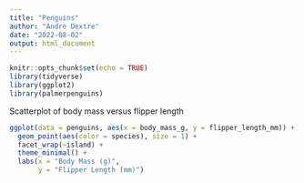```yaml
---
title: "Penguins"
author: "Andre Dextre"
date: "2022-08-02"
output: html_document
---
```


```r
knitr::opts_chunk$set(echo = TRUE)
library(tidyverse)
library(ggplot2)
library(palmerpenguins)

```

Scatterplot of body mass versus flipper length

```r
ggplot(data = penguins, aes(x = body_mass_g, y = flipper_length_mm)) +
  geom_point(aes(color = species), size = 1) +
  facet_wrap(~island) +
  theme_minimal() +
  labs(x = "Body Mass (g)",
       y = "Flipper Length (mm)")
```
